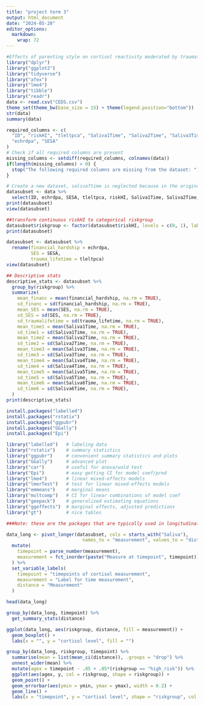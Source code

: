 ```yaml
---
title: "project term 3"
output: html_document
date: "2024-05-28"
editor_options: 
  markdown: 
    wrap: 72
---
```


```r
#Effects of parenting style on cortisol reactivity moderated by traumatic events experienced lifetime in middle childhood
library("dplyr")
library("ggplot2")
library("tidyverse")
library("afex")
library("lme4")
library("tibble")
library("readr")
data <- read.csv("CEDS.csv")
theme_set(theme_bw(base_size = 15) + theme(legend.position="bottom"))
str(data)
summary(data)
```

```r
required_columns <- c(
  "ID", "riskHI", "tleltpca", "Saliva1Time", "Saliva2Time", "Saliva3Time", "Saliva4Time", "Saliva5Time", "Saliva6Time",
  "echrdpa", "SESA"
)
# Check if all required columns are present
missing_columns <- setdiff(required_columns, colnames(data))
if(length(missing_columns) > 0) {
  stop("The following required columns are missing from the dataset: ", paste(missing_columns, collapse = ", "))
}
```

```r
# Create a new dataset, saliva7time is neglected because in the original document it is stated that the variability in this sample is too great, and it is not typically used.
datasubset <- data %>%
  select(ID, echrdpa, SESA, tleltpca, riskHI, Saliva1Time, Saliva2Time, Saliva3Time, Saliva4Time, Saliva5Time, Saliva6Time)
print(datasubset)
view(datasubset)
```

```r
##transform continuous riskHI to categorical riskgroup
datasubset$riskgroup <- factor(datasubset$riskHI, levels = c(0, 1), labels = c("moderate_low_risk", "high_risk"))
print(datasubset)
```

```r
datasubset <- datasubset %>% 
  rename(financial_hardship = echrdpa,
         SES = SESA,
         trauma_lifetime = tleltpca)
view(datasubset)
```


```r
## Descriptive stats
descriptive_stats <- datasubset %>%
  group_by(riskgroup) %>%
  summarize(
    mean_financ = mean(financial_hardship, na.rm = TRUE),
    sd_financ = sd(financial_hardship, na.rm = TRUE),
    mean_SES = mean(SES, na.rm = TRUE),
    sd_SES = sd(SES, na.rm = TRUE),
    sd_traumalifetime = sd(trauma_lifetime, na.rm = TRUE),
    mean_time1 = mean(Saliva1Time, na.rm = TRUE),
    sd_time1 = sd(Saliva1Time, na.rm = TRUE),
    mean_time2 = mean(Saliva2Time, na.rm = TRUE),
    sd_time2 = sd(Saliva2Time, na.rm = TRUE),
    mean_time3 = mean(Saliva3Time, na.rm = TRUE),
    sd_time3 = sd(Saliva3Time, na.rm = TRUE),
    mean_time4 = mean(Saliva4Time, na.rm = TRUE),
    sd_time4 = sd(Saliva4Time, na.rm = TRUE),
    mean_time5 = mean(Saliva5Time, na.rm = TRUE),
    sd_time5 = sd(Saliva5Time, na.rm = TRUE),
    mean_time6 = mean(Saliva6Time, na.rm = TRUE),
    sd_time6 = sd(Saliva6Time, na.rm = TRUE),
  )
print(descriptive_stats)

```

```r
install.packages("labelled")
install.packages("rstatix")
install.packages("ggpubr")
install.packages("GGally")
install.packages("Epi")
```

```r
library("labelled")   # labeling data
library("rstatix")    # summary statistics
library("ggpubr")     # convenient summary statistics and plots
library("GGally")     # advanced plot
library("car")        # useful for anova/wald test
library("Epi")        # easy getting CI for model coef/pred
library("lme4")       # linear mixed-effects models
library("lmerTest")   # test for linear mixed-effects models
library("emmeans")    # marginal means
library("multcomp")   # CI for linear combinations of model coef
library("geepack")    # generalized estimating equations
library("ggeffects")  # marginal effects, adjusted predictions
library("gt")         # nice tables

###Note: these are the packages that are typically used in longitudinal data analysis, you have to install first if you wish to use them.
```

```r
data_long <- pivot_longer(datasubset, cols = starts_with("Saliva"), 
                            names_to = "measurement", values_to = "distance") %>% 
  mutate(
    timepoint = parse_number(measurement),
    measurement = fct_inorder(paste("Measure at timepoint", timepoint))
  ) %>% 
  set_variable_labels(
    timepoint = "timepoints of cortisol measurement",
    measurement = "Label for time measurement",
    distance = "Measurement"
  )

head(data_long)
```

```r
group_by(data_long, timepoint) %>% 
  get_summary_stats(distance)
```

```r
ggplot(data_long, aes(riskgroup, distance, fill = measurement)) +
  geom_boxplot() +
  labs(x = "", y = "cortisol level", fill = "")
```

```r
group_by(data_long, riskgroup, timepoint) %>% 
  summarise(mean = list(mean_ci(distance)), .groups = "drop") %>% 
  unnest_wider(mean) %>% 
  mutate(agex = timepoint - .05 + .05*(riskgroup == "high_risk")) %>% 
  ggplot(aes(agex, y, col = riskgroup, shape = riskgroup)) +
  geom_point() +
  geom_errorbar(aes(ymin = ymin, ymax = ymax), width = 0.2) +
  geom_line() +
  labs(x = "timepoint", y = "cortisol level", shape = "riskgroup", col = "riskgroup")
```
